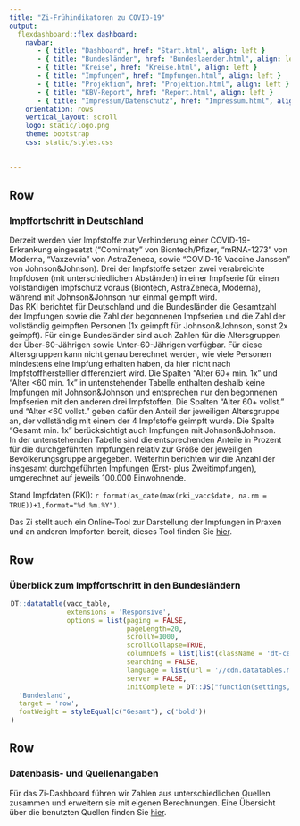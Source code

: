 ```yaml
---
title: "Zi-Frühindikatoren zu COVID-19"
output: 
  flexdashboard::flex_dashboard:
    navbar:
       - { title: "Dashboard", href: "Start.html", align: left }
       - { title: "Bundesländer", href: "Bundeslaender.html", align: left }
       - { title: "Kreise", href: "Kreise.html", align: left }
       - { title: "Impfungen", href: "Impfungen.html", align: left }
       - { title: "Projektion", href: "Projektion.html", align: left }
       - { title: "KBV-Report", href: "Report.html", align: left }
       - { title: "Impressum/Datenschutz", href: "Impressum.html", align: left }
    orientation: rows
    vertical_layout: scroll 
    logo: static/logo.png
    theme: bootstrap
    css: static/styles.css
    
    
---
```


Row
-----------------------------------------------------------------------

### **Impffortschritt in Deutschland** 

Derzeit werden vier Impfstoffe zur Verhinderung einer COVID-19-Erkrankung eingesetzt ("Comirnaty" von Biontech/Pfizer, "mRNA-1273" von Moderna, "Vaxzevria" von AstraZeneca, sowie "COVID-19 Vaccine Janssen" von Johnson&Johnson). Drei der Impfstoffe setzen zwei verabreichte Impfdosen (mit unterschiedlichen Abständen) in einer Impfserie für einen vollständigen Impfschutz voraus (Biontech, AstraZeneca, Moderna), während mit Johnson&Johnson nur einmal geimpft wird.\
Das RKI berichtet für Deutschland und die Bundesländer die Gesamtzahl der Impfungen sowie die Zahl der begonnenen Impfserien und die Zahl der vollständig geimpften Personen (1x geimpft für Johnson&Johnson, sonst 2x geimpft). Für einige Bundesländer sind auch Zahlen für die Altersgruppen der Über-60-Jährigen sowie Unter-60-Jährigen verfügbar. Für diese Altersgruppen kann nicht genau berechnet werden, wie viele Personen mindestens eine Impfung erhalten haben, da hier nicht nach Impfstoffherstelller differenziert wird. Die Spalten "Alter 60+ min. 1x" und "Alter <60 min. 1x" in untenstehender Tabelle enthalten deshalb keine Impfungen mit Johnson&Johnson und entsprechen nur den begonnenen Impfserien mit den anderen drei Impfstoffen. Die Spalten "Alter 60+ vollst." und "Alter <60 vollst." geben dafür den Anteil der jeweiligen Altersgruppe an, der vollständig mit einem der 4 Impfstoffe geimpft wurde. Die Spalte "Gesamt min. 1x" berücksichtigt auch Impfungen mit Johnson&Johnson.\
In der untenstehenden Tabelle sind die entsprechenden Anteile in Prozent für die durchgeführten Impfungen relativ zur Größe der jeweiligen Bevölkerungsgruppe angegeben. Weiterhin berichten wir die Anzahl der insgesamt durchgeführten Impfungen (Erst- plus Zweitimpfungen), umgerechnet auf jeweils 100.000 Einwohnende.\

Stand Impfdaten (RKI): `r format(as_date(max(rki_vacc$date, na.rm = TRUE))+1,format="%d.%m.%Y")`.

Das Zi stellt auch ein Online-Tool zur Darstellung der Impfungen in Praxen und an anderen Impforten bereit, dieses Tool finden Sie [hier](https://www.zidatasciencelab.de/covidimpfindex/).

Row
-----------------------------------------------------------------------

### **Überblick zum Impffortschritt in den Bundesländern**

<div style = "width:99% !important; height:auto; margin: auto;">
```r
DT::datatable(vacc_table,
              extensions = 'Responsive',
              options = list(paging = FALSE,          
                             pageLength=20,
                             scrollY=1000,
                             scrollCollapse=TRUE,
                             columnDefs = list(list(className = 'dt-center', targets = 2:4)), # 8
                             searching = FALSE,
                             language = list(url = '//cdn.datatables.net/plug-ins/1.10.11/i18n/German.json'),
                             server = FALSE,
                             initComplete = DT::JS("function(settings, json) {","$(this.api().table().header()).css({'background-color':'#0086C5','color': '#fff'});","}"))) %>% formatStyle(
  'Bundesland',
  target = 'row',
  fontWeight = styleEqual(c("Gesamt"), c('bold'))
)

```
</div>

Row
------------------------------------------------------------------------

### **Datenbasis- und Quellenangaben**

Für das Zi-Dashboard führen wir Zahlen aus unterschiedlichen Quellen zusammen und erweitern sie mit eigenen Berechnungen. Eine Übersicht über die benutzten Quellen finden Sie [hier](Daten.html).